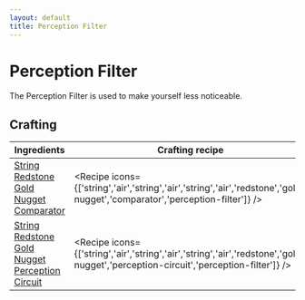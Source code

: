 ```yaml
---
layout: default
title: Perception Filter
---
```



Perception Filter
===================

The Perception Filter is used to make yourself less noticeable.

## Crafting

| Ingredients | Crafting recipe | Difficulty |
| ----------- | --------------- | ------------- |
| [String](https://minecraft.wiki/w/String)<br/>[Redstone](https://minecraft.wiki/w/Redstone)<br/>[Gold Nugget](https://minecraft.wiki/w/Gold_Nugget)<br/>[Comparator](https://minecraft.wiki/w/Comparator) | <Recipe icons={['string','air','string','air','string','air','redstone','gold-nugget','comparator','perception-filter']} /> | easy |
| [String](https://minecraft.wiki/w/String)<br/>[Redstone](https://minecraft.wiki/w/Redstone)<br/>[Gold Nugget](https://minecraft.wiki/w/Gold_Nugget)<br/>[Perception Circuit](/recipes/item-circuits/perception-circuit) | <Recipe icons={['string','air','string','air','string','air','redstone','gold-nugget','perception-circuit','perception-filter']} /> | hard |
